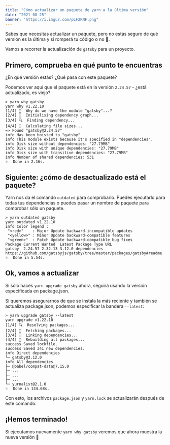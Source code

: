 ```yaml
---
title: "Cómo actualizar un paquete de yarn a la última versión"
date: "2021-08-25"
banner: "https://i.imgur.com/pLF2KNF.png"
---
```


Sabes que necesitas actualizar un paquete, pero no estás seguro de qué versión es la última y si romperá tu código o no 🙈.

Vamos a recorrer la actualización de `gatsby` para un proyecto.

## Primero, comprueba en qué punto te encuentras

¿En qué versión estás? ¿Qué pasa con este paquete?

Podemos ver aquí que el paquete está en la versión `2.24.57` - ¿está actualizado, es viejo?

```shell
> yarn why gatsby
yarn why v1.22.10
[1/4] 🤔  Why do we have the module "gatsby"...?
[2/4] 🚚  Initialising dependency graph...
[3/4] 🔍  Finding dependency...
[4/4] 🚡  Calculating file sizes...
=> Found "gatsby@2.24.57"
info Has been hoisted to "gatsby"
info This module exists because it's specified in "dependencies".
info Disk size without dependencies: "27.79MB"
info Disk size with unique dependencies: "27.79MB"
info Disk size with transitive dependencies: "27.79MB"
info Number of shared dependencies: 531
✨  Done in 2.16s.
```

## Siguiente: ¿cómo de desactualizado está el paquete?

Yarn nos da el comando `outdated` para comprobarlo. Puedes ejecutarlo para todas tus dependencias o puedes pasar un nombre de paquete para comprobar sólo un paquete.

```shell
> yarn outdated gatsby
yarn outdated v1.22.10
info Color legend :
 "<red>"    : Major Update backward-incompatible updates
 "<yellow>" : Minor Update backward-compatible features
 "<green>"  : Patch Update backward-compatible bug fixes
Package Current Wanted  Latest Package Type URL
gatsby  2.24.57 2.32.13 3.12.0 dependencies https://github.com/gatsbyjs/gatsby/tree/master/packages/gatsby#readme
✨  Done in 5.54s.
```

## Ok, vamos a actualizar

Si sólo haces `yarn upgrade gatsby` ahora, seguirá usando la versión especificada en package.json.

Si queremos asegurarnos de que se instala la más reciente y también se actualiza package.json, podemos especificar la bandera `--latest`:

```shell
> yarn upgrade gatsby --latest
yarn upgrade v1.22.10
[1/4] 🔍  Resolving packages...
[2/4] 🚚  Fetching packages...
[3/4] 🔗  Linking dependencies...
[4/4] 🔨  Rebuilding all packages...
success Saved lockfile.
success Saved 341 new dependencies.
info Direct dependencies
└─ gatsby@3.12.0
info All dependencies
├─ @babel/compat-data@7.15.0
├─ ...
├─ ...
├─ ...
└─ yurnalist@2.1.0
✨  Done in 134.68s.
```

Con esto, los archivos `package.json` y `yarn.lock` se actualizarán después de este comando.

## ¡Hemos terminado!

Si ejecutamos nuevamente `yarn why gatsby` veremos que ahora muestra la nueva versión 🎉
